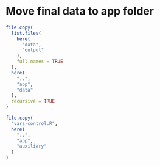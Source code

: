 # Move final data to app folder

```r
file.copy(
  list.files(
    here(
      "data",
      "output"
    ),
    full.names = TRUE
  ),
  here(
    "..",
    "app",
    "data"
  ),
  recursive = TRUE
)

file.copy(
  "vars-control.R",
  here(
    "..",
    "app",
    "auxiliary"
  )
)
```
